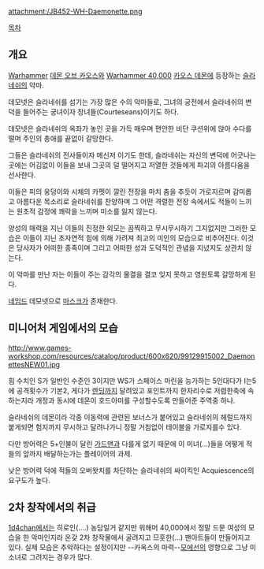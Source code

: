 {{{+1 '''Daemonettes of Slaanesh, Maidens of Ecstasy'''}}}
{{{+1 황홀경의 여인들, 데모넷 오브 슬라네쉬}}}

attachment:/JB452-WH-Daemonette.png

[[목차]]

== 개요 ==
[[Warhammer]] [[데몬 오브 카오스]]와 [[Warhammer 40,000]] [[카오스 데몬]]에 등장하는 [[슬라네쉬]]의 악마.

데모넷은 슬라네쉬를 섬기는 가장 많은 수의 악마들로, 그녀의 궁전에서 슬라네쉬의 변덕을 들어주는 궁녀이자 창녀들(Courteseans)이기도 하다.

데모넷은 슬라네쉬의 옥좌가 놓인 곳을 가득 매우며 편안한 비단 쿠션위에 앉아 수다를 떨며 주인의 총애를 끝없이 갈망한다.

그들은 슬라네쉬의 전사들이자 메신저 이기도 한데, 슬라네쉬는 자신의 변덕에 어긋나는 곳에는 어김없이 이들을 보내 그곳의 덜 떨어지고 저열한 것들에게 파괴의 아름다움을 선사한다.

이들은 피의 웅덩이와 시체의 카펫이 깔린 전장을 마치 춤을 추듯이 가로지르며 감미롭고 아름다운 목소리로 슬라네쉬를 찬양하며 그 어떤 격렬한 전장 속에서도 적들이 느끼는 원초적 감정에 쾌락을 느끼며 미소를 잃지 않는다.

양성의 매력을 지닌 이들의 진정한 외모는 끔찍하고 무시무시하기 그지없지만 그러한 모습은 이들이 지닌 초자연적 힘에 의해 가려져 최고의 미인의 모습으로 비추어진다. 이것은 당사자가 어떠한 종족이며 그리고 어떠한 성과 도덕적인 관념을 지녔지도 상관치 않는다.

이 악마를 만난 자는 이들이 주는 감각의 물결을 결코 잊지 못하고 영원토록 갈망하게 된다. 

[[네임드]] 데모넷으로 [[마스크(Warhammer 40,000)|마스크]]가 존재한다.

== 미니어처 게임에서의 모습 ==
http://www.games-workshop.com/resources/catalog/product/600x620/99129915002_DaemonettesNEW01.jpg

힘 수치인 S가 일반인 수준인 3이지만 WS가 스페이스 마린을 능가하는 5인대다가 I는5에 공격횟수가 기본2, 게다가 [[렌딩]]까지 달려있고 포인트까지 한자리수로 저렴한축에 속하는지라 개정과 동시에 데몬이 호드아미를 구성할수도록 만들어준 주역중 하나.

슬라네쉬의 데몬이라 각종 이동력에 관련된 보너스가 붙어있고 슬라네쉬의 헤럴드까지 붙게되면 험지까지 무시하고 달려나가니 정말 거침없이 테이블을 가로지를수 있다.

다만 방어력은 5+인불이 달린 [[가드맨]]과 다를게 없기 때문에 이 미녀(...)들을 어떻게 적들의 앞까지 배달하는가는 플레이어의 과제.

낮은 방어력 덕에 적들의 오버왓치를 차단하는 슬라네쉬의 싸이킥인 Acquiescence의 요구도가 높다. 

== 2차 창작에서의 취급 ==
[[1d4chan]]에서는 히로인(....) 농담일거 같지만 워해머 40,000에서 정말 드문 여성의 모습을 한 악마인지라 온갖 2차 창작물에서 굴려지고 므훗한(...) 팬아트들이 만들어지고 있다. 실제 모습은 추악하다는 설정이지만 --카옥스의 마력--[[모에선]]의 영향으로 그냥 미소녀로 그려지는 경우가 많다.
